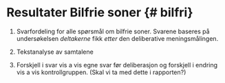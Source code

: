 # Resultater Bilfrie soner {# bilfri}

1. Svarfordeling for alle spørsmål om bilfrie soner. Svarene baseres på undersøkelsen *deltakerne* fikk *etter* den deliberative meningsmålingen.

2. Tekstanalyse av samtalene

3. Forskjell i svar vis a vis egne svar før deliberasjon og forskjell i endring vis a vis kontrollgruppen. (Skal vi ta med dette i rapporten?)
